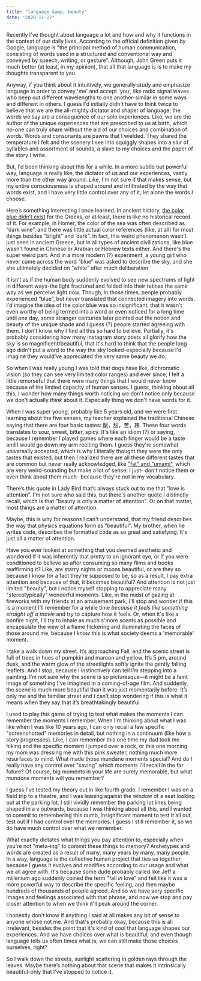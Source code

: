 ```yaml
---
title: "language &amp; beauty"
date: "2020-11-27"
---
```


Recently I've thought about language a lot and how and why it functions in the context of our daily lives. According to the official definition given by Google, language is "the principal method of human communication, consisting of words used in a structured and conventional way and conveyed by speech, writing, or gesture". Although, John Green puts it much better (at least, in my opinion), that all that language is is to make my thoughts transparent to you.

Anyway, if you think about it intuitively, we generally study and emphasize language in order to convey 'me' and accept 'you', like radio signal waves who beep out different wavelengths to one another-similar in some ways and different in others. I guess I'd initially didn't have to think twice to believe that we are the all-mighty dictator and shaper of language; the words we say are a consequence of our sole experiences. Like, we are the author of the unique experiences that are prescribed to us at birth, which no-one can truly share without the aid of our choices and combination of words. Words and consonants are pawns that I wielded. They shared the temperature I felt and the scenery I see into squiggly shapes into a slur of syllables and assortment of sounds, a slave to my choices and the paper of the story I write. 

But, I'd been thinking about this for a while. In a more subtle but powerful way, language is really like, the dictator of us and our experiences, vastly more than the other way around. Like, I'm not sure if that makes sense, but my entire consciousness is shaped around and infiltrated by the way that words exist, and I have very little control over any of it, let alone the words I choose.

Here’s something interesting I once learned. In ancient history, [the color blue didn’t exist](https://www.sciencealert.com/humans-didn-t-see-the-colour-blue-until-modern-times-evidence-science) for the Greeks, or at least, there is like no historical record of it. For example, in Homer, the color of the sea was often described as “dark wine”, and there was little actual color references (like, at all) for most things besides “bright” and ‘dark”. In fact, this weird phenomenon wasn’t just seen in ancient Greece, but in all types of ancient civilizations, like blue wasn't found in Chinese or Arabian or Hebrew texts either. And there's the super weird part. And in a more modern (?) experiment, a young girl who never came across the word “blue” was asked to describe the sky, and she she ultimately decided on “white” after much deliberation.

It isn’t as if the human body suddenly evolved to see new spectrums of light in different ways-the light fractured and folded into their retinas the same way as we perceive light now. Though, in those times, people probably experienced “blue”, but never translated that connected imagery into words. I'd imagine the idea of the color blue was so insignificant, that it wasn't even worthy of being termed into a word or even noticed for a long time until one day, some stranger centuries later pointed out the notion and beauty of the unique shade and I guess (?) people started agreeing with them. I don't know why I find all this so hard to believe. Partially, it's probably considering how many instagram story posts all glorify how the sky is so magnificent/beautiful, that it's hard to think that the people long ago didn't put a word to the way the sky looked-especially because I'd imagine they would've appreciated the very same beauty we do.

So when I was really young I was told that dogs have like, dichromatic vision (so they can see very limited color ranges) and ever since, I felt a little remorseful that there were many things that I would never know because of the limited capacity of human senses. I guess, thinking about all this, I wonder how many things worth noticing we don't notice only because we don't actually _think_ about it. Especially thing we don't have words for it.

When I was super young, probably like 5 years old, and we were first learning about the five senses, my teacher explained the traditional Chinese saying that there are four basic tastes: 酸，甜，苦，辣. These four words translates to sour, sweet, bitter, spicy. It's like an idiom (?) or saying, because I remember I played games where each finger would be a taste and I would go down my arm reciting them. I guess they're somewhat universally accepted, which is why I literally thought they were the only tastes that existed, but then I realized there are all these different tastes that are common but never really acknowledged, like ["fat" and "umami"](https://www.livescience.com/17684-sixth-basic-taste.html), which are very weird-sounding but make a lot of sense. I just- don't notice them or even think about them much- because they're not in my vocabulary.

There’s this quote in Lady Bird that’s always stuck out to me that “love is attention”. I'm not sure who said this, but there's another quote I distinctly recall, which is that "beauty is only a matter of attention". Or on that matter, most things are a matter of attention.

Maybe, this is why for reasons I can't understand, that my friend describes the way that physics equations form as “beautiful”. My brother, when he writes code, describes the formatted code as so great and satisfying. It's just all a matter of attention.

Have you ever looked at something that you deemed aesthetic and wondered if it was inherently that pretty to an ignorant eye, or if you were conditioned to believe so after consuming so many films and books reaffirming it? Like, are starry nights or moons beautiful, or are they so because I know for a fact they're supposed to be, so as a result, I pay extra attention and because of that, it becomes beautiful? And attention is not just limited "beauty", but I notice myself stopping to appreciate many "stereotypically" wonderful moments. Like, in the midst of gazing at fireworks with my friends at an amusement park, I'll stop and wonder if this is a moment I'll remember for a while time _because it feels like something straight off a movie_ and try to capture how it feels. Or, when it's like a bonfire night, I'll try to inhale as much s'more scents as possible and encapsulate the view of a flame flickering and illuminating the faces of those around me, because I _know_ this is what society deems a 'memorable' moment.

I take a walk down my street. It’s approaching Fall, and the scenic street is full of trees in hues of pumpkin and maroon and yellow. It’s 5 pm, around dusk, and the warm glow of the streetlights softly ignite the gently falling leaflets. And I stop, because I instinctively can tell I’m stepping into a painting. I’m not sure why the scene is so picturesque—it might be a faint image of something I've imagined in a coming-of-age film. And suddenly, the scene is much more beautiful than it was just momentarily before. It’s only me and the familiar street and I can’t stop wondering if this is what it means when they say that it’s breathtakingly beautiful. 

I used to play this game of trying to test what makes the moments I can remember the moments I remember. When I'm thinking about what I was like when I was like 10 years ago, I can only recall a few specific "screenshotted" memories in detail, but nothing in a continuum (like how a story progresses). Like, I can remember this one time my dad took me hiking and the specific moment I jumped over a rock, or this one morning my mom was dressing me with this pink sweater, nothing much more resurfaces to mind. What made those mundane moments special? And do I really have any control over "saving" which moments I'll recall in the far future? Of course, big moments in your life are surely memorable, but what _mundane_ moments will you remember?

I guess I've tested my theory out in like fourth grade. I remember I was on a field trip to a theatre, and I was leaning against the window of a seat looking out at the parking lot. I still vividly remember the parking lot lines being shaped in a v outwards, because I was thinking about all this, and I wanted to commit to remembering this dumb, insignificant moment to test it all out, test out if I had control over the memories. I guess I still remember it, so we do have much control over what we remember.

What exactly dictates what things you pay attention to, especially when you're not "meta-ing" to commit these things to memory? Archetypes and words are created as a result of many, many years by many, many people. In a way, language is the collective human project that ties us together, because I guess it evolves and modifies according to our usage and what we all agree with. It's because some dude probably called like Jeff a millenium ago suddenly coined the term "fall _in_ love" and felt like it was a more powerful way to describe the specific feeling, and then maybe hundreds of thousands of people agreed. And so we have very specific images and feelings associated with that phrase, and now we stop and pay closer attention to when we think it'll peak around the corner.

I honestly don't know if anything I said at all makes any bit of sense to anyone whose not me. And that's probably okay, because this is all irrelevant, besides the point that it's kind of cool that language shapes our experiences. And we have choices over what is beautiful, and even though language tells us often times what is, we can still make those choices ourselves, right?

So I walk down the streets, sunlight scattering in golden rays through the leaves. Maybe there’s nothing about that scene that makes it intrinsically beautiful-only that I’ve stopped to notice it.
